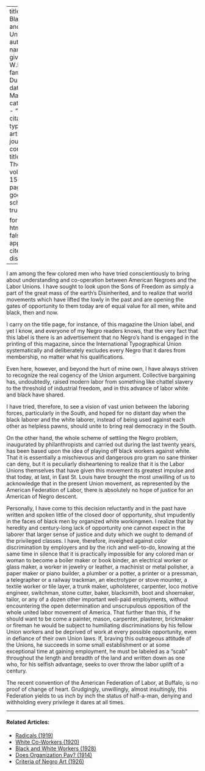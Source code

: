 
---
title: 'The Black Man and the Unions'
author:
  - name:
      given: W.E.B.
      family: Du Bois
date: Mar. 1918
categories: 
  - ""
citation: 
  type: article-journal
  container-title: The Crisis
  volume: 15
  issue: 5
  page: 214
google-scholar: true

format:
  html:
    toc: false
    appendix-cite-as: display
---


I am among the few colored men who have tried conscientiously to bring about understanding and co-operation between American Negroes and the Labor Unions. I have sought to look upon the Sons of Freedom as simply a part of the great mass of the earth's Disinherited, and to realize that world movements which have lifted the lowly in the past and are opening the gates of opportunity to them today are of equal value for all men, white and black, then and now.

I carry on the title page, for instance, of this magazine the Union label, and yet I know, and everyone of my Negro readers knows, that the very fact that this label is there is an advertisement that no Negro's hand is engaged in the printing of this magazine, since the International Typographical Union systematically and deliberately excludes every Negro that it dares from membership, no matter what his qualifications.

Even here, however, and beyond the hurt of mine own, I have always striven to recognize the real cogency of the Union argument. Collective bargaining has, undoubtedly, raised modern labor from something like chattel slavery to the threshold of industrial freedom, and in this advance of labor white and black have shared.

I have tried, therefore, to see a vision of vast union between the laboring forces, particularly in the South, and hoped for no distant day when the black laborer and the white laborer, instead of being used against each other as helpless pawns, should unite to bring real democracy in the South.

On the other hand, the whole scheme of settling the Negro problem, inaugurated by philanthropists and carried out during the last twenty years, has been based upon the idea of playing off black workers against white. That it is essentially a mischievous and dangerous pro­ gram no sane thinker can deny, but it is peculiarly disheartening to realize that it is the Labor Unions themselves that have given this movement its greatest impulse and that today, at last, in East St. Louis have brought the most unwilling of us to acknowledge that in the present Union movement, as represented by the American Federation of Labor, there is absolutely no hope of justice for an American of Negro descent.

Personally, I have come to this decision reluctantly and in the past have written and spoken little of the closed door of opportunity, shut impudently in the faces of black men by organized white workingmen. I realize that by heredity and century-long lack of opportunity one cannot expect in the laborer that larger sense of justice and duty which we ought to demand of the privileged classes. I have, therefore, inveighed against color discrimination by employers and by the rich and well-to-do, knowing at the same time in silence that it is practically impossible for any colored man or woman to become a boiler maker or book binder, an electrical worker or glass maker, a worker in jewelry or leather, a machinist or metal polisher, a paper maker or piano builder, a plumber or a potter, a printer or a pressman, a telegrapher or a railway trackman, an electrotyper or stove mounter, a textile worker or tile layer, a trunk maker, upholsterer, carpenter, loco­ motive engineer, switchman, stone cutter, baker, blacksmith, boot and shoemaker, tailor, or any of a dozen other important well-paid employments, without encountering the open determination and unscrupulous opposition of the whole united labor movement of America. That further than this, if he should want to be­ come a painter, mason, carpenter, plasterer, brickmaker or fireman he would be subject to humiliating dis­criminations by his fellow Union workers and be deprived of work at every possible opportunity, even in defiance of their own Union laws. If, braving this outrageous attitude of the Unions, he succeeds in some small establishment or at some exceptional time at gaining employment, he must be labeled as a "scab" throughout the length and breadth of the land and written down as one who, for his selfish advantage, seeks to over­ throw the labor uplift of a century.

The recent convention of the American Federation of Labor, at Buffalo, is no proof of change of heart. Grudgingly, unwillingly, almost insultingly, this Federation yields to us inch by inch the status of half-a-man, denying and withholding every privilege it dares at all times.

<!-- Similar articles start here -->
<div  class="clear-wrap"></div>
<hr>
#### Related Articles:

* [Radicals (1919)](/Volumes/19/02/radicals.html)
* [White Co-Workers (1920)](/Volumes/20/01/white_coworkers.html)
* [Black and White Workers (1928)](/Volumes/35/03/black_and_white_workers.html)
* [Does Organization Pay? (1914)](/Volumes/07/06/does_organization_pay.html)
* [Criteria of Negro Art (1926)](/Volumes/32/06/criteria_of_negro_art.html)

<!-- Similar articles end here -->
